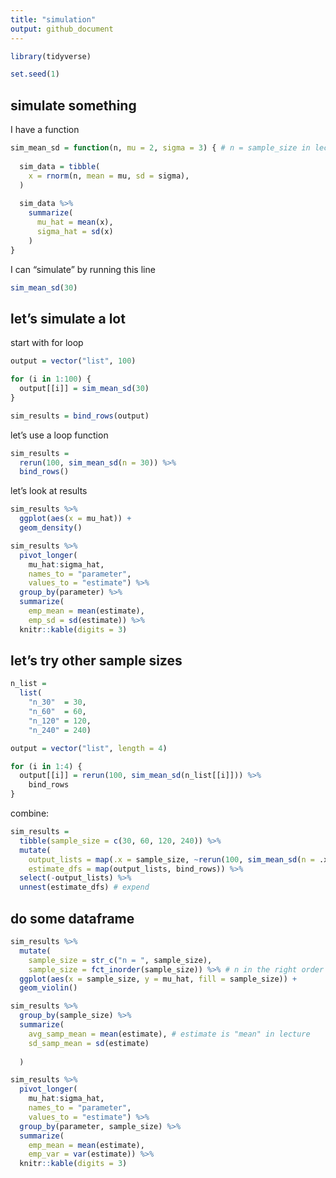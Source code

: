 ```yaml
---
title: "simulation"
output: github_document
---
```


```r
library(tidyverse)

set.seed(1)

```

## simulate something

I have a function
```r
sim_mean_sd = function(n, mu = 2, sigma = 3) { # n = sample_size in lecture
  
  sim_data = tibble(
    x = rnorm(n, mean = mu, sd = sigma),
  )
  
  sim_data %>% 
    summarize(
      mu_hat = mean(x),
      sigma_hat = sd(x)
    )
}
```

I can "simulate" by running this line

```r
sim_mean_sd(30)
```

## let's simulate a lot

start with for loop

```r
output = vector("list", 100)

for (i in 1:100) {
  output[[i]] = sim_mean_sd(30)
}

sim_results = bind_rows(output)

```

let's use a loop function

```r
sim_results = 
  rerun(100, sim_mean_sd(n = 30)) %>% 
  bind_rows()

```

let's look at results

```r
sim_results %>% 
  ggplot(aes(x = mu_hat)) + 
  geom_density()

sim_results %>% 
  pivot_longer(
    mu_hat:sigma_hat,
    names_to = "parameter", 
    values_to = "estimate") %>% 
  group_by(parameter) %>% 
  summarize(
    emp_mean = mean(estimate),
    emp_sd = sd(estimate)) %>% 
  knitr::kable(digits = 3)


```

## let's try other sample sizes



```r
n_list = 
  list(
    "n_30"  = 30, 
    "n_60"  = 60, 
    "n_120" = 120, 
    "n_240" = 240)

output = vector("list", length = 4)

for (i in 1:4) {
  output[[i]] = rerun(100, sim_mean_sd(n_list[[i]])) %>% 
    bind_rows
}

```

combine:

```r
sim_results = 
  tibble(sample_size = c(30, 60, 120, 240)) %>% 
  mutate(
    output_lists = map(.x = sample_size, ~rerun(100, sim_mean_sd(n = .x))),
    estimate_dfs = map(output_lists, bind_rows)) %>% 
  select(-output_lists) %>% 
  unnest(estimate_dfs) # expend
```

## do some dataframe

```r
sim_results %>% 
  mutate(
    sample_size = str_c("n = ", sample_size),
    sample_size = fct_inorder(sample_size)) %>% # n in the right order
  ggplot(aes(x = sample_size, y = mu_hat, fill = sample_size)) + 
  geom_violin()


```

```r
sim_results %>% 
  group_by(sample_size) %>% 
  summarize(
    avg_samp_mean = mean(estimate), # estimate is "mean" in lecture
    sd_samp_mean = sd(estimate)
    
  )
```



```r
sim_results %>% 
  pivot_longer(
    mu_hat:sigma_hat,
    names_to = "parameter", 
    values_to = "estimate") %>% 
  group_by(parameter, sample_size) %>% 
  summarize(
    emp_mean = mean(estimate),
    emp_var = var(estimate)) %>% 
  knitr::kable(digits = 3)

```





```r


```


